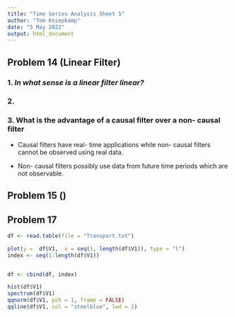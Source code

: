 ```yaml
---
title: "Time Series Analysis Sheet 5"
author: "Tom Kniepkamp"
date: "5 May 2022"
output: html_document
---
```


## Problem 14 (Linear Filter)

### 1. *In what sense is a linear filter linear?*

### 2. 

### 3. What is the advantage of a causal filter over a non- causal filter

- Causal filters have real- time applications while non- causal filters cannot be observed using real data.

- Non- causal filters possibly use data from future time periods which are not observable. 

## Problem 15 ()


## Problem 17 

```r
df <- read.table(file = "Transport.txt")

plot(y =  df$V1,  x = seq(1, length(df$V1)), type = "l")
index <- seq(1:length(df$V1))


df <- cbind(df, index)
```

```r
hist(df$V1)
spectrum(df$V1)
qqnorm(df$V1, pch = 1, frame = FALSE)
qqline(df$V1, col = "steelblue", lwd = 2)
```

